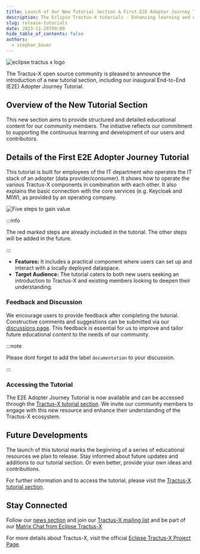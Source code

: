 ```yaml
---
title: Launch of Our New Tutorial Section & First E2E Adopter Journey Tutorial
description: The Eclipse Tractus-X tutorials - Enhancing learning and development within our community
slug: release-tutorials
date: 2023-11-28T09:00
hide_table_of_contents: false
authors:
  - stephan_bauer
---
```


![eclipse tractus x logo](@site/static/img/TractusX-Tutorials_E2E.png)

The Tractus-X open source community is pleased to announce the introduction of a new tutorial section, including our inaugural End-to-End (E2E) Adopter Journey Tutorial.

## Overview of the New Tutorial Section

This new section aims to provide structured and detailed educational content for our community members. The initiative reflects our commitment to supporting the continuous learning and development of our users and contributors.

<!--truncate-->

## Details of the First E2E Adopter Journey Tutorial

This tutorial is built for employees of the IT department who operates the IT stack of an adopter (data provider/consumer). It shows how to operate the various Tractus-X components in combination with each other.
It also explains the basic connection with the core services (e.g. Keycloak and MIW), as provided by an operating company.

![Five steps to gain value](@site/static/img/five_steps_to_gain_value.drawio.svg)

:::info

The red marked steps are already included in the tutorial. The other steps will be added in the future.

:::

- **Features:** It includes a practical component where users can set up and interact with a locally deployed dataspace.
- **Target Audience:** The tutorial caters to both new users seeking an introduction to Tractus-X and existing members looking to deepen their understanding.

### Feedback and Discussion

We encourage users to provide feedback after completing the tutorial. Constructive comments and suggestions can be submitted via our [discussions page](https://github.com/eclipse-tractusx/eclipse-tractusx.github.io/discussions). This feedback is essential for us to improve and tailor future educational content to the needs of our community.

:::note

Please dont forget to add the label `documentation` to your discussion.

:::

### Accessing the Tutorial

The E2E Adopter Journey Tutorial is now available and can be accessed through the [Tractus-X tutorial section](https://eclipse-tractusx.github.io/docs/tutorials). We invite our community members to engage with this new resource and enhance their understanding of the Tractus-X ecosystem.

## Future Developments

The launch of this tutorial marks the beginning of a series of educational resources we plan to release. Stay informed about future updates and additions to our tutorial section. Or even better, provide your own ideas and contributions.

For further information and to access the tutorial, please visit the [Tractus-X tutorial section](https://eclipse-tractusx.github.io/docs/tutorials).

## Stay Connected

Follow our [news section](https://eclipse-tractusx.github.io/blog) and join our [Tractus-X mailing list](https://eclipse-tractusx.github.io/docs/oss/how-to-contribute/#dev-mailinglist)
and be part of our [Matrix Chat from Eclipse Tractus-X](https://chat.eclipse.org/#/room/#tools.tractus-x:matrix.eclipse.org)

For more details about Tractus-X, visit the official [Eclipse Tractus-X Project Page](https://projects.eclipse.org/projects/automotive.tractusx).
